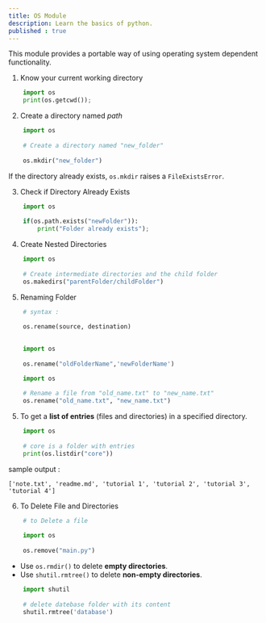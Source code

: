 ```yaml
---
title: OS Module
description: Learn the basics of python.
published : true
---
```


This module provides a portable way of using operating system dependent functionality.

1) Know your current working directory
```python
    import os
    print(os.getcwd());
```
2) Create a directory named _path_ 
```py
    import os
    
    # Create a directory named "new_folder"
    
    os.mkdir("new_folder")
```

If the directory already exists, `os.mkdir` raises a `FileExistsError`.

3) Check if Directory Already Exists 
```py
    import os
    
    if(os.path.exists("newFolder")):
        print("Folder already exists");
```
4) Create Nested Directories
```py
    import os
    
    # Create intermediate directories and the child folder
    os.makedirs("parentFolder/childFolder")
```
5) Renaming Folder
```py
    # syntax :
    
    os.rename(source, destination)
    

    import os
    
    os.rename("oldFolderName",'newFolderName')

    import os
    
    # Rename a file from "old_name.txt" to "new_name.txt"
    os.rename("old_name.txt", "new_name.txt")
```

5) To get a **list of entries** (files and directories) in a specified directory.
```py
    import os
    
    # core is a folder with entries
    print(os.listdir("core"))
```
sample output :

    ['note.txt', 'readme.md', 'tutorial 1', 'tutorial 2', 'tutorial 3', 'tutorial 4']

6) To Delete File and Directories
```py
    # to Delete a file 
    
    import os
    
    os.remove("main.py")
```
*   Use `os.rmdir()` to delete **empty directories**.
*   Use `shutil.rmtree()` to delete **non-empty directories**.
```py
    import shutil
    
    # delete datebase folder with its content
    shutil.rmtree('database')
```